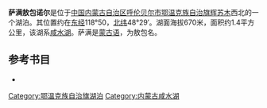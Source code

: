 '''萨满敖包诺尔'''是位于[[中国|中国]][[内蒙古自治区|内蒙古自治区]][[呼伦贝尔市|呼伦贝尔市]][[鄂温克族自治旗|鄂温克族自治旗]][[辉苏木|辉苏木]]西北的一个湖泊。其位置约在[[东经|东经]]118°50，[[北纬|北纬]]48°29′。湖面海拔670米，面积约1.4平方公里，该湖系[[咸水湖|咸水湖]]。萨满是[[蒙古语|蒙古语]]，为敖包名。
== 参考书目 ==
*{{cite book|author=牧寒 |title=《内蒙古湖泊》 |year=2003 |publisher=内蒙古人民出版社 |isbn=9787204039883  }}
{{模板:呼伦贝尔市湖泊}}
{{内蒙古小作品}}

[[Category:鄂温克族自治旗湖泊|Category:鄂温克族自治旗湖泊]]
[[Category:内蒙古咸水湖|Category:内蒙古咸水湖]]